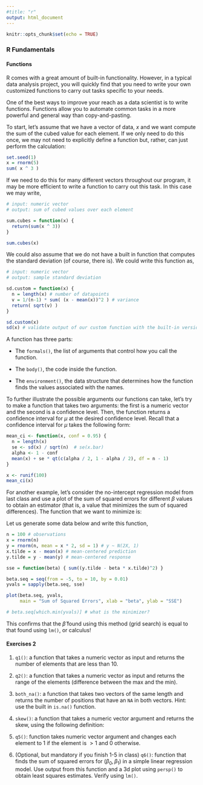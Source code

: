 ```yaml
---
#title: "r"
output: html_document
---
```


```r
knitr::opts_chunk$set(echo = TRUE)
```

### R Fundamentals 
#### Functions

R comes with a great amount of built-in functionality. However, in a typical data analysis project, you will quickly find that you need to write your own customized functions to carry out tasks specific to your needs. 

One of the best ways to improve your reach as a data scientist is to write functions. Functions allow you to automate common tasks in a more powerful and general way than copy-and-pasting. 

To start, let's assume that we have a vector of data, $x$ and we want compute the sum of the cubed value for each element. If we only need to do this once, we may not need to explicitly define a function but, rather, can just perform the calculation:

```r
set.seed(1)
x = rnorm(5)
sum( x ^ 3 )
```

If we need to do this for many different vectors throughout our program, it may be more efficient to write a function to carry out this task. In this case we may write,

```r
# input: numeric vector
# output: sum of cubed values over each element

sum.cubes = function(x) {
  return(sum(x ^ 3))
}

sum.cubes(x)
```

We  could also assume that we do not have a built in function that computes the standard deviation (of course, there is). We could write this function as,

```r
# input: numeric vector
# output: sample standard deviation

sd.custom = function(x) {
  n = length(x) # number of datapoints
  v = 1/(n-1) * sum( (x - mean(x))^2 ) # variance
  return( sqrt(v) )
}

sd.custom(x)
sd(x) # validate output of our custom function with the built-in version
```



A function has three parts:

- The <code>formals()</code>, the list of arguments that control how you call the function.

- The <code>body()</code>, the code inside the function.

- The <code>environment()</code>, the data structure that determines how the function finds the values associated with the names.

To further illustrate the possible arguments our functions can take, let's try to make a function that takes two arguments: the first is a numeric vector and the second is a confidence level. Then, the function returns a confidence interval for $\mu$ at the desired confidence level. Recall that a confidence interval for $\mu$ takes the following form:

\begin{equation}
\bar{x} \pm t^\star \hat{\sigma}/\sqrt{n}
\end{equation}

```r
mean_ci <- function(x, conf = 0.95) {
  n = length(x)
  se <- sd(x) / sqrt(n)  # se(x.bar)
  alpha <- 1 - conf
  mean(x) + se * qt(c(alpha / 2, 1 - alpha / 2), df = n - 1)
}

x <- runif(100)
mean_ci(x)
```

For another example, let's consider the no-intercept regression model from last class and use a plot of the sum of squared errors for different $\beta$ values to obtain an estimator (that is, a value that minimizes the sum of squared differences). The function that we want to minimize is: 

\begin{align}
f(\beta) &= \sum_i (y_i - \hat{y}_i)^2 \\
&= \sum_i (y_i - \beta x_i)^2 
\end{align}

Let us generate some data below and write this function,

```r
n = 100 # observations
x = rnorm(n)
y = rnorm(n, mean = x * 2, sd = 1) # y ~ N(2X, 1)
x.tilde = x - mean(x) # mean-centered prediction
y.tilde = y - mean(y) # mean-centered response

sse = function(beta) { sum((y.tilde - beta * x.tilde)^2) }

beta.seq = seq(from = -5, to = 10, by = 0.01)
yvals = sapply(beta.seq, sse)

plot(beta.seq, yvals, 
     main = "Sum of Squared Errors", xlab = "beta", ylab = "SSE")

# beta.seq[which.min(yvals)] # what is the minimizer?

```


This confirms that the $\hat{\beta}$ found using this method (grid search) is equal to that found using <code>lm()</code>, or calculus! 


#### Exercises 2

1. <code>q1()</code>: a function that takes a numeric vector as input and returns the number of elements that are less than 10. 

2. <code>q2()</code>: a function that takes a numeric vector as input and returns the range of the elements (difference between the max and the min).

3. <code>both_na()</code>: a function that takes two vectors of the same length and returns the number of positions that have an <code>NA</code> in both vectors. Hint: use the built in <code>is.na()</code> function.

4. <code>skew()</code>: a function that takes a numeric vector argument and returns the skew, using the following definition:

\begin{equation}
\text{skew(x)} = \frac{1/(n-2) \sum_{i=1}^n (x_i-\bar{x})^3 }{var(x)^{3/2}}
\end{equation}

5. <code>q5()</code>: function takes numeric vector argument and changes each element to 1 if the element is $>1$ and 0 otherwise.

6. (Optional, but mandatory if you finish 1-5 in class) <code>q6()</code>: function that finds the sum of squared errors for $(\beta_0, \beta_1)$ in a simple linear regression model. Use output from this function and a 3d plot using <code>persp()</code> to obtain least squares estimates. Verify using <code>lm()</code>.





